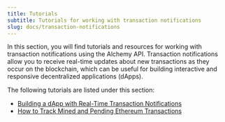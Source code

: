 ```yaml
---
title: Tutorials
subtitle: Tutorials for working with transaction notifications
slug: docs/transaction-notifications
---
```



In this section, you will find tutorials and resources for working with transaction notifications using the Alchemy API. Transaction notifications allow you to receive real-time updates about new transactions as they occur on the blockchain, which can be useful for building interactive and responsive decentralized applications (dApps).


The following tutorials are listed under this section:

* [Building a dApp with Real-Time Transaction Notifications](/docs/building-a-dapp-with-real-time-transaction-notifications)
* [How to Track Mined and Pending Ethereum Transactions](/docs/how-to-track-mined-and-pending-ethereum-transactions)
